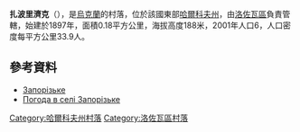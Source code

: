 {{coord|48|57|48|N|36|15|22|E|scale:100000_region:UA|display=title}}

'''扎波里濟克'''（{{lang-uk|Запорізьке}}），是[[烏克蘭|烏克蘭]]的村落，位於該國東部[[哈爾科夫州|哈爾科夫州]]，由[[洛佐瓦區|洛佐瓦區]]負責管轄，始建於1897年，面積0.18平方公里，海拔高度188米，2001年人口6，人口密度每平方公里33.9人。

==參考資料==
* [http://w1.c1.rada.gov.ua/pls/z7502/A005?rdat1=09.01.2009&rf7571=33727 Запорізьке]{{dead link|date=2018年3月 |bot=InternetArchiveBot |fix-attempted=yes }}
* [http://weather.in.ua/ua/har'kovskaja/8501 Погода в селі Запорізьке] {{Wayback|url=http://weather.in.ua/ua/har'kovskaja/8501 |date=20160323030321 }}

{{DEFAULTSORT:Запорізьке}}
[[Category:哈爾科夫州村落|Category:哈爾科夫州村落]]
[[Category:洛佐瓦區村落|Category:洛佐瓦區村落]]


{{Kharkiv-geo-stub}}